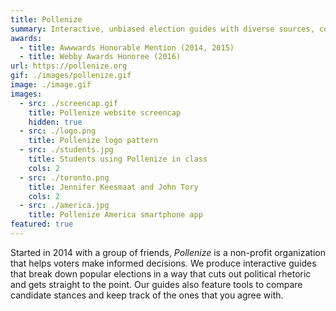 ```yaml
---
title: Pollenize
summary: Interactive, unbiased election guides with diverse sources, compare tools, and colorful illustrations
awards:
  - title: Awwwards Honorable Mention (2014, 2015)
  - title: Webby Awards Honoree (2016)
url: https://pollenize.org
gif: ./images/pollenize.gif
image: ./image.gif
images:
  - src: ./screencap.gif
    title: Pollenize website screencap
    hidden: true
  - src: ./logo.png
    title: Pollenize logo pattern
  - src: ./students.jpg
    title: Students using Pollenize in class
    cols: 2
  - src: ./toronto.png
    title: Jennifer Keesmaat and John Tory
    cols: 2
  - src: ./america.jpg
    title: Pollenize America smartphone app
featured: true
---
```


Started in 2014 with a group of friends, _Pollenize_ is a non-profit organization that helps voters make informed decisions. We produce interactive guides that break down popular elections in a way that cuts out political rhetoric and gets straight to the point. Our guides also feature tools to compare candidate stances and keep track of the ones that you agree with.
